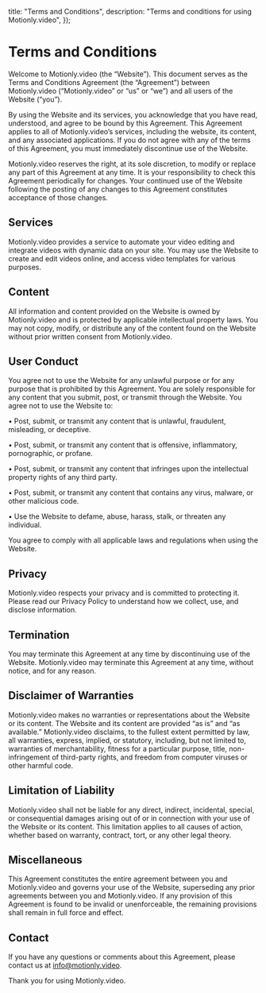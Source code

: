   title: "Terms and Conditions",
  description: "Terms and conditions for using Motionly.video",
});

# Terms and Conditions

Welcome to Motionly.video (the “Website”). This document serves as the Terms and Conditions Agreement (the “Agreement”) between Motionly.video (“Motionly.video” or “us” or “we”) and all users of the Website (“you”).

By using the Website and its services, you acknowledge that you have read, understood, and agree to be bound by this Agreement. This Agreement applies to all of Motionly.video’s services, including the website, its content, and any associated applications. If you do not agree with any of the terms of this Agreement, you must immediately discontinue use of the Website.

Motionly.video reserves the right, at its sole discretion, to modify or replace any part of this Agreement at any time. It is your responsibility to check this Agreement periodically for changes. Your continued use of the Website following the posting of any changes to this Agreement constitutes acceptance of those changes.

## Services

Motionly.video provides a service to automate your video editing and integrate videos with dynamic data on your site. You may use the Website to create and edit videos online, and access video templates for various purposes.

## Content

All information and content provided on the Website is owned by Motionly.video and is protected by applicable intellectual property laws. You may not copy, modify, or distribute any of the content found on the Website without prior written consent from Motionly.video.

## User Conduct

You agree not to use the Website for any unlawful purpose or for any purpose that is prohibited by this Agreement. You are solely responsible for any content that you submit, post, or transmit through the Website. You agree not to use the Website to:

• Post, submit, or transmit any content that is unlawful, fraudulent, misleading, or deceptive.

• Post, submit, or transmit any content that is offensive, inflammatory, pornographic, or profane.

• Post, submit, or transmit any content that infringes upon the intellectual property rights of any third party.

• Post, submit, or transmit any content that contains any virus, malware, or other malicious code.

• Use the Website to defame, abuse, harass, stalk, or threaten any individual.

You agree to comply with all applicable laws and regulations when using the Website.

## Privacy

Motionly.video respects your privacy and is committed to protecting it. Please read our Privacy Policy to understand how we collect, use, and disclose information.

## Termination

You may terminate this Agreement at any time by discontinuing use of the Website. Motionly.video may terminate this Agreement at any time, without notice, and for any reason.

## Disclaimer of Warranties

Motionly.video makes no warranties or representations about the Website or its content. The Website and its content are provided “as is” and “as available.” Motionly.video disclaims, to the fullest extent permitted by law, all warranties, express, implied, or statutory, including, but not limited to, warranties of merchantability, fitness for a particular purpose, title, non-infringement of third-party rights, and freedom from computer viruses or other harmful code.

## Limitation of Liability

Motionly.video shall not be liable for any direct, indirect, incidental, special, or consequential damages arising out of or in connection with your use of the Website or its content. This limitation applies to all causes of action, whether based on warranty, contract, tort, or any other legal theory.

## Miscellaneous

This Agreement constitutes the entire agreement between you and Motionly.video and governs your use of the Website, superseding any prior agreements between you and Motionly.video. If any provision of this Agreement is found to be invalid or unenforceable, the remaining provisions shall remain in full force and effect.

## Contact

If you have any questions or comments about this Agreement, please contact us at info@motionly.video.

Thank you for using Motionly.video.
